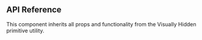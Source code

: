 ## API Reference

This component inherits all props and functionality from the Visually Hidden primitive utility.
